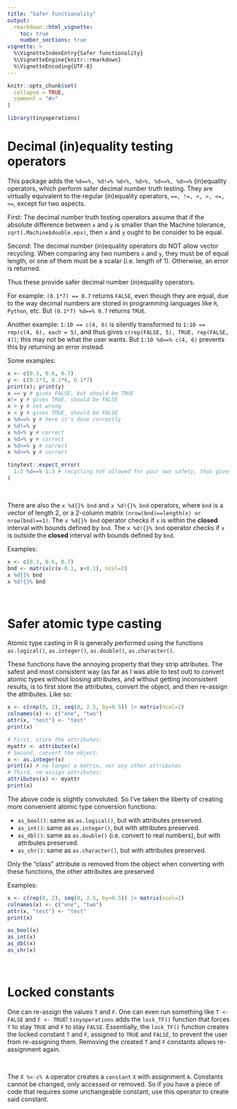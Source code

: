 ---
title: "Safer functionality"
output:
  rmarkdown::html_vignette:
    toc: true
    number_sections: true
vignette: >
  %\VignetteIndexEntry{Safer functionality}
  %\VignetteEngine{knitr::rmarkdown}
  %\VignetteEncoding{UTF-8}
---

```{r, include = FALSE}
knitr::opts_chunk$set(
  collapse = TRUE,
  comment = "#>"
)
```

```{r setup}
library(tinyoperations)
```


# Decimal (in)equality testing operators

This package adds the `%d==%, %d!=% %d<%, %d>%, %d<=%, %d>=%` (in)equality operators, which perform safer decimal number truth testing. They are virtually equivalent to the regular (in)equality operators,
`==, !=, <, >, <=, >=`,
except for two aspects.

First: The decimal number truth testing operators assume that if the absolute difference between `x` and `y` is smaller than the Machine tolerance, `sqrt(.Machine$double.eps)`, then `x` and `y` ought to be consider to be equal.

Second: The decimal number (in)equality operators do NOT allow vector recycling. When comparing any two numbers `x` and `y`, they must be of equal length, or one of them must be a scalar (i.e. length of 1). Otherwise, an error is returned.

Thus these provide safer decimal number (in)equality operators.

For example: `(0.1*7) == 0.7` returns `FALSE`, even though they are equal, due to the way decimal numbers are stored in programming languages like `R`, `Python`, etc. But `(0.1*7) %d==% 0.7` returns `TRUE`.

Another example: `1:10 == c(4, 6)` is silently transformed to `1:10 == rep(c(4, 6), each = 5)`, and thus gives `c(rep(FALSE, 5), TRUE, rep(FALSE, 4))`; this may not be what the user wants. But `1:10 %d==% c(4, 6)` prevents this by returning an error instead.

Some examples:

```{r}
x <- c(0.3, 0.6, 0.7)
y <- c(0.1*3, 0.1*6, 0.1*7)
print(x); print(y)
x == y # gives FALSE, but should be TRUE
x!= y # gives TRUE, should be FALSE
x > y # not wrong
x < y # gives TRUE, should be FALSE
x %d==% y # here it's done correctly
x %d!=% y
x %d<% y # correct
x %d>% y # correct
x %d<=% y # correct
x %d>=% y # correct

tinytest::expect_error(
  1:2 %d==% 1:3 # recycling not allowed for your own safety, thus gives error
)

```

&nbsp;

There are also the `x %d{}% bnd` and `x %d!{}% bnd` operators, where `bnd` is a vector of length 2, or a 2-column matrix `(nrow(bnd)==length(x) or nrow(bnd)==1)`.
The `x %d{}% bnd` operator checks if `x` is within the **closed** interval with bounds defined by `bnd`.
The `x %d!{}% bnd` operator checks if `x` is outside the **closed** interval with bounds defined by `bnd`.


Examples:

```{r}

x <- c(0.3, 0.6, 0.7)
bnd <- matrix(c(x-0.1, x+0.1), ncol=2)
x %d{}% bnd
x %d!{}% bnd

```


&nbsp;

# Safer atomic type casting

Atomic type casting in R is generally performed using the functions `as.logical()`, `as.integer()`, `as.double()`, `as.character()`.

These functions have the annoying property that they strip attributes. The safest and most consistent way (as far as I was able to test out) to convert atomic types without loosing attributes, and without getting inconsistent results, is to first store the attributes, convert the object, and then re-assign the attributes. Like so:

```{r}
x <- c(rep(0, 2), seq(0, 2.5, by=0.5)) |> matrix(ncol=2)
colnames(x) <- c("one", "two")
attr(x, "test") <- "test"
print(x)

# First, store the attributes:
myattr <- attributes(x)
# Second, convert the object:
x <- as.integer(x)
print(x) # no longer a matrix, nor any other attributes
# Third, re-assign attributes:
attributes(x) <- myattr
print(x)

```


The above code is slightly convoluted. So I've taken the liberty of creating more convenient atomic type conversion functions:

 - `as_bool()`: same as `as.logical()`, but with attributes preserved.
 - `as_int()`: same as `as.integer()`, but with attributes preserved.
 - `as_dbl()`: same as `as.double()` (i.e. convert to real numbers), but with attributes preserved.
 - `as_chr()`: same as `as.character()`, but with attributes preserved.
 
Only the "class" attribute is removed from the object when converting with these functions, the other attributes are preserved

Examples:

```{r}
x <- c(rep(0, 2), seq(0, 2.5, by=0.5)) |> matrix(ncol=2)
colnames(x) <- c("one", "two")
attr(x, "test") <- "test"
print(x)

as_bool(x)
as_int(x)
as_dbl(x)
as_chr(x)
```



&nbsp;


# Locked constants

One can re-assign the values `T` and `F`. One can even run something like `T <- FALSE` and `F <- TRUE`! `tinyoperations` adds the `lock_TF()` function that forces `T` to stay `TRUE` and `F` to stay `FALSE`. Essentially, the `lock_TF()` function creates the locked constant `T` and `F`, assigned to `TRUE` and `FALSE`, to prevent the user from re-assigning them. Removing the created `T` and `F` constants allows re-assignment again.

&nbsp;

The `X %<-c% A` operator creates a `constant` `X` with assignment `A`. Constants cannot be changed, only accessed or removed. So if you have a piece of code that requires some unchangeable constant, use this operator to create said constant.


&nbsp;



